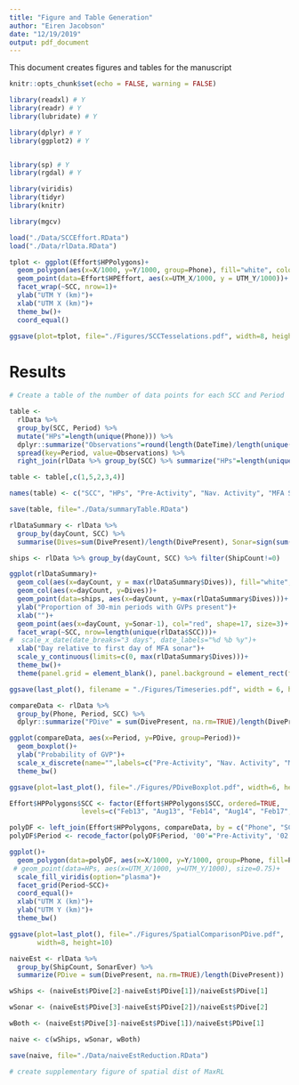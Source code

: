 ```yaml
---
title: "Figure and Table Generation"
author: "Eiren Jacobson"
date: "12/19/2019"
output: pdf_document
---
```


This document creates figures and tables for the manuscript

```r
knitr::opts_chunk$set(echo = FALSE, warning = FALSE)
```

```r

library(readxl) # Y
library(readr) # Y
library(lubridate) # Y

library(dplyr) # Y
library(ggplot2) # Y


library(sp) # Y
library(rgdal) # Y

library(viridis)
library(tidyr)
library(knitr)

library(mgcv)

```


```r

load("./Data/SCCEffort.RData")
load("./Data/rlData.RData")

```

```r

tplot <- ggplot(Effort$HPPolygons)+
  geom_polygon(aes(x=X/1000, y=Y/1000, group=Phone), fill="white", color="black")+
  geom_point(data=Effort$HPEffort, aes(x=UTM_X/1000, y = UTM_Y/1000))+
  facet_wrap(~SCC, nrow=1)+
  ylab("UTM Y (km)")+
  xlab("UTM X (km)")+
  theme_bw()+
  coord_equal()

ggsave(plot=tplot, file="./Figures/SCCTesselations.pdf", width=8, height=5 )

```


# Results

```r

# Create a table of the number of data points for each SCC and Period

table <- 
  rlData %>% 
  group_by(SCC, Period) %>% 
  mutate("HPs"=length(unique(Phone))) %>%
  dplyr::summarize("Observations"=round(length(DateTime)/length(unique(Phone)))) %>% 
  spread(key=Period, value=Observations) %>%
  right_join(rlData %>% group_by(SCC) %>% summarize("HPs"=length(unique(Phone))), by = "SCC")

table <- table[,c(1,5,2,3,4)]

names(table) <- c("SCC", "HPs", "Pre-Activity", "Nav. Activity", "MFA Sonar")

save(table, file="./Data/summaryTable.RData")

```


```r

rlDataSummary <- rlData %>% 
  group_by(dayCount, SCC) %>%
  summarise(Dives=sum(DivePresent)/length(DivePresent), Sonar=sign(sum(MaxRL)))

ships <- rlData %>% group_by(dayCount, SCC) %>% filter(ShipCount!=0) 

ggplot(rlDataSummary)+
  geom_col(aes(x=dayCount, y = max(rlDataSummary$Dives)), fill="white", width=1)+
  geom_col(aes(x=dayCount, y=Dives))+
  geom_point(data=ships, aes(x=dayCount, y=max(rlDataSummary$Dives)))+
  ylab("Proportion of 30-min periods with GVPs present")+
  xlab("")+
  geom_point(aes(x=dayCount, y=Sonar-1), col="red", shape=17, size=3)+
  facet_wrap(~SCC, nrow=length(unique(rlData$SCC)))+
#  scale_x_date(date_breaks="3 days", date_labels="%d %b %y")+
  xlab("Day relative to first day of MFA sonar")+
  scale_y_continuous(limits=c(0, max(rlDataSummary$Dives)))+
  theme_bw()+
  theme(panel.grid = element_blank(), panel.background = element_rect(fill="gray90"))

ggsave(last_plot(), filename = "./Figures/Timeseries.pdf", width = 6, height = 8)

```


```r


compareData <- rlData %>%
  group_by(Phone, Period, SCC) %>%
  dplyr::summarize("PDive" = sum(DivePresent, na.rm=TRUE)/length(DivePresent), areakm = unique(areakm))

ggplot(compareData, aes(x=Period, y=PDive, group=Period))+
  geom_boxplot()+
  ylab("Probability of GVP")+
  scale_x_discrete(name="",labels=c("Pre-Activity", "Nav. Activity", "MFA Sonar"))+
  theme_bw()

ggsave(plot=last_plot(), file="./Figures/PDiveBoxplot.pdf", width=6, height=4)

```


```r

Effort$HPPolygons$SCC <- factor(Effort$HPPolygons$SCC, ordered=TRUE, 
                  levels=c("Feb13", "Aug13", "Feb14", "Aug14", "Feb17", "Aug17"))

polyDF <- left_join(Effort$HPPolygons, compareData, by = c("Phone", "SCC")) 
polyDF$Period <- recode_factor(polyDF$Period, '00'="Pre-Activity", '02'="Nav. Activity", "12"="MFA Sonar")

ggplot()+
  geom_polygon(data=polyDF, aes(x=X/1000, y=Y/1000, group=Phone, fill=PDive))+
 # geom_point(data=HPs, aes(x=UTM_X/1000, y=UTM_Y/1000), size=0.75)+
  scale_fill_viridis(option="plasma")+
  facet_grid(Period~SCC)+
  coord_equal()+
  xlab("UTM X (km)")+
  ylab("UTM Y (km)")+
  theme_bw()

ggsave(plot=last_plot(), file="./Figures/SpatialComparisonPDive.pdf", 
       width=8, height=10)

```

```r

naiveEst <- rlData %>% 
  group_by(ShipCount, SonarEver) %>% 
  summarize(PDive = sum(DivePresent, na.rm=TRUE)/length(DivePresent))

wShips <- (naiveEst$PDive[2]-naiveEst$PDive[1])/naiveEst$PDive[1]

wSonar <- (naiveEst$PDive[3]-naiveEst$PDive[2])/naiveEst$PDive[2]

wBoth <- (naiveEst$PDive[3]-naiveEst$PDive[1])/naiveEst$PDive[1]

naive <- c(wShips, wSonar, wBoth)

save(naive, file="./Data/naiveEstReduction.RData")

```

```r

# create supplementary figure of spatial dist of MaxRL

```

